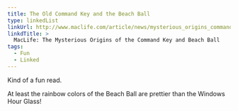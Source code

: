 ```yaml
---
title: The Old Command Key and the Beach Ball
type: linkedList
linkUrl: http://www.maclife.com/article/news/mysterious_origins_command_key_and_beach_ball
linkdTitle: >
  MacLife: The Mysterious Origins of the Command Key and Beach Ball
tags:
  - Fun
  - Linked
---
```


Kind of a fun read.

At least the rainbow colors of the Beach Ball are prettier than the Windows Hour Glass!
